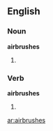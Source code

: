 ==English==
===Noun===
'''airbrushes'''
#{{plural of|[[airbrush]]}}

===Verb===
'''airbrushes'''
#{{third-person singular of|[[airbrush]]}}

[[ar:airbrushes]]